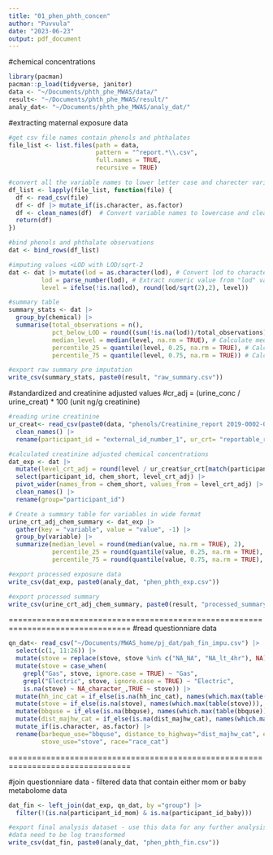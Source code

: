 ```yaml
---
title: "01_phen_phth_concen"
author: "Puvvula"
date: "2023-06-23"
output: pdf_document
---
```


#chemical concentrations
```r
library(pacman)
pacman::p_load(tidyverse, janitor)
data <- "~/Documents/phth_phe_MWAS/data/"
result<- "~/Documents/phth_phe_MWAS/result/"
analy_dat<- "~/Documents/phth_phe_MWAS/analy_dat/"
```

#extracting maternal exposure data
```r
#get csv file names contain phenols and phthalates
file_list <- list.files(path = data,
                        pattern = "^report.*\\.csv",
                        full.names = TRUE,
                        recursive = TRUE)

#convert all the variable names to lower letter case and charecter variables to factors
df_list <- lapply(file_list, function(file) {
  df <- read_csv(file)
  df <- df |> mutate_if(is.character, as.factor)
  df <- clean_names(df)  # Convert variable names to lowercase and clean them
  return(df)
})

#bind phenols and phthalate observations
dat <- bind_rows(df_list)

#imputing values <LOD with LOD/sqrt-2
dat <- dat |> mutate(lod = as.character(lod), # Convert lod to character
         lod = parse_number(lod), # Extract numeric value from "lod" variable
         level = ifelse(!is.na(lod), round(lod/sqrt(2),2), level))

#summary table
summary_stats <- dat |>
  group_by(chemical) |>
  summarise(total_observations = n(),
            pct_below_LOD = round((sum(!is.na(lod))/total_observations)*100, 2), 
            median_level = median(level, na.rm = TRUE), # Calculate median of "level"
            percentile_25 = quantile(level, 0.25, na.rm = TRUE), # Calculate 25th percentile of "level"
            percentile_75 = quantile(level, 0.75, na.rm = TRUE)) # Calculate 75th percentile of "level"

#export raw summary pre imputation
write_csv(summary_stats, paste0(result, "raw_summary.csv"))
```

#standardized and creatinine adjusted values
#cr_adj = (urine_conc / urine_creat) * 100 (unit ng/g creatinine)
```r
#reading urine creatinine
ur_creat<- read_csv(paste0(data, "phenols/Creatinine_report 2019-0002-01.csv")) |>
  clean_names() |>
  rename(participant_id = "external_id_number_1", ur_crt= "reportable_result")

#calculated creatinine adjusted chemical concentrations
dat_exp <- dat |>
  mutate(level_crt_adj = round(level / ur_creat$ur_crt[match(participant_id, ur_creat$participant_id)]*100, 2)) |>
  select(participant_id, chem_short, level_crt_adj) |>
  pivot_wider(names_from = chem_short, values_from = level_crt_adj) |>
  clean_names() |>
  rename(group="participant_id")

# Create a summary table for variables in wide format
urine_crt_adj_chem_summary <- dat_exp |>
  gather(key = "variable", value = "value", -1) |>
  group_by(variable) |>
  summarize(median_level = round(median(value, na.rm = TRUE), 2),
            percentile_25 = round(quantile(value, 0.25, na.rm = TRUE), 2),
            percentile_75 = round(quantile(value, 0.75, na.rm = TRUE), 2))

#export processed exposure data
write_csv(dat_exp, paste0(analy_dat, "phen_phth_exp.csv"))

#export processed summary
write_csv(urine_crt_adj_chem_summary, paste0(result, "processed_summary.csv"))
```

================================================================================
#read questionniare data
```r
qn_dat<- read_csv("~/Documents/MWAS_home/pj_dat/pah_fin_impu.csv") |>
  select(c(1, 11:26)) |>
  mutate(stove = replace(stove, stove %in% c("NA_NA", "NA_lt_4hr"), NA))|>
  mutate(stove = case_when(
    grepl("Gas", stove, ignore.case = TRUE) ~ "Gas",
    grepl("Electric", stove, ignore.case = TRUE) ~ "Electric",
    is.na(stove) ~ NA_character_,TRUE ~ stove)) |>
  mutate(hh_inc_cat = if_else(is.na(hh_inc_cat), names(which.max(table(hh_inc_cat))), hh_inc_cat)) |>
  mutate(stove = if_else(is.na(stove), names(which.max(table(stove))), stove)) |>
  mutate(bbquse = if_else(is.na(bbquse), names(which.max(table(bbquse))), bbquse)) |>
  mutate(dist_majhw_cat = if_else(is.na(dist_majhw_cat), names(which.max(table(dist_majhw_cat))), dist_majhw_cat)) |>
  mutate_if(is.character, as.factor) |>
  rename(barbeque_use="bbquse", distance_to_highway="dist_majhw_cat", education="mom_edu_cat", income= "hh_inc_cat",
         stove_use="stove", race="race_cat")
```
================================================================================

#join questionniare data - filtered data that contain either mom or baby metabolome data
```r
dat_fin <- left_join(dat_exp, qn_dat, by ="group") |>
  filter(!(is.na(participant_id_mom) & is.na(participant_id_baby)))

#export final analysis dataset - use this data for any further analysis !
#data need to be log transformed
write_csv(dat_fin, paste0(analy_dat, "phen_phth_fin.csv"))
```


